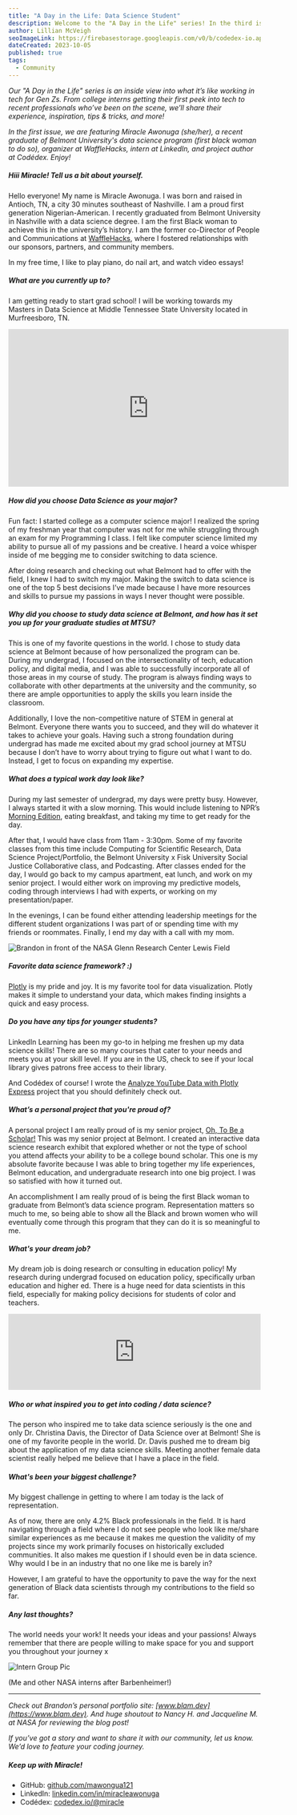```yaml
---
title: "A Day in the Life: Data Science Student"
description: Welcome to the "A Day in the Life" series! In the third issue, we are spotlighting Miracle Awonuga, a recent graduate of Belmont University in Nashville with a data science degree and the first black woman to achieve this in the university's history.
author: Lillian McVeigh
seoImageLink: https://firebasestorage.googleapis.com/v0/b/codedex-io.appspot.com/o/blogs%2Fa-day-in-the-life-data-science-student%2Fbanner.png?alt=media&token=474439a4-bf2f-4673-833f-5a2a71bcc9e8&_gl=1*ahfcgr*_ga*MzU3MDYxNjE0LjE2NjYxMTQ4MDM.*_ga_CW55HF8NVT*MTY5NjUzNDcyOS4yMDAuMS4xNjk2NTM0OTc3LjQwLjAuMA..
dateCreated: 2023-10-05
published: true
tags:
  - Community
---
```


_Our "A Day in the Life" series is an inside view into what it’s like working in tech for Gen Zs. From college interns getting their first peek into tech to recent professionals who’ve been on the scene, we’ll share their experience, inspiration, tips & tricks, and more!_

_In the first issue, we are featuring Miracle Awonuga (she/her), a recent graduate of Belmont University's data science program (first black woman to do so), organizer at WaffleHacks, intern at LinkedIn, and project author at Codédex. Enjoy!_

##### Hiii Miracle! Tell us a bit about yourself.

Hello everyone! My name is Miracle Awonuga. I was born and raised in Antioch, TN, a city 30 minutes southeast of Nashville. I am a proud first generation Nigerian-American. I recently graduated from Belmont University in Nashville with a data science degree. I am the first Black woman to achieve this in the university’s history. I am the former co-Director of People and Communications at [WaffleHacks](https://wafflehacks.org), where I fostered relationships with our sponsors, partners, and community members. 

In my free time, I like to play piano, do nail art, and watch video essays!

##### What are you currently up to? 

I am getting ready to start grad school! I will be working towards my Masters in Data Science at Middle Tennessee State University located in Murfreesboro, TN. 

<iframe width="560" height="315" src="https://www.youtube.com/embed/RgoX-bwu4g4?si=nYAbxBbAVly4PGpL" title="YouTube video player" frameBorder="0" allow="accelerometer; autoplay; clipboard-write; encrypted-media; gyroscope; picture-in-picture; web-share" allowFullScreen></iframe>

##### How did you choose Data Science as your major?

Fun fact: I started college as a computer science major! I realized the spring of my freshman year that computer was not for me while struggling through an exam for my Programming I class. I felt like computer science limited my ability to pursue all of my passions and be creative. I heard a voice whisper inside of me begging me to consider switching to data science. 

After doing research and checking out what Belmont had to offer with the field, I knew I had to switch my major. Making the switch to data science is one of the top 5 best decisions I’ve made because I have more resources and skills to pursue my passions in ways I never thought were possible.

##### Why did you choose to study data science at Belmont, and how has it set you up for your graduate studies at MTSU?

This is one of my favorite questions in the world. I chose to study data science at Belmont because of how personalized the program can be. During my undergrad, I focused on the intersectionality of tech, education policy, and digital media, and I was able to successfully incorporate all of those areas in my course of study. The program is always finding ways to collaborate with other departments at the university and the community, so there are ample opportunities to apply the skills you learn inside the classroom. 

Additionally, I love the non-competitive nature of STEM in general at Belmont. Everyone there wants you to succeed, and they will do whatever it takes to achieve your goals. Having such a strong foundation during undergrad has made me excited about my grad school journey at MTSU because I don’t have to worry about trying to figure out what I want to do. Instead, I get to focus on expanding my expertise.

##### What does a typical work day look like?

During my last semester of undergrad, my days were pretty busy. However, I always started it with a slow morning. This would include listening to NPR’s [Morning Edition](https://www.npr.org/programs/morning-edition), eating breakfast, and taking my time to get ready for the day. 

After that, I would have class from 11am - 3:30pm. Some of my favorite classes from this time include Computing for Scientific Research, Data Science Project/Portfolio, the Belmont University x Fisk University Social Justice Collaborative class, and Podcasting. After classes ended for the day, I would go back to my campus apartment, eat lunch, and work on my senior project. I would either work on improving my predictive models, coding through interviews I had with experts, or working on my presentation/paper. 

In the evenings, I can be found either attending leadership meetings for the different student organizations I was part of or spending time with my friends or roommates. Finally, I end my day with a call with my mom.

![Brandon in front of the NASA Glenn Research Center Lewis Field](https://i.imgur.com/HGAnwzk.png)

##### Favorite data science framework? :)

[Plotly](https://plotly.com) is my pride and joy. It is my favorite tool for data visualization. Plotly makes it simple to understand your data, which makes finding insights a quick and easy process.

##### Do you have any tips for younger students?

LinkedIn Learning has been my go-to in helping me freshen up my data science skills! There are so many courses that cater to your needs and meets you at your skill level. If you are in the US, check to see if your local library gives patrons free access to their library.

And Codédex of course! I wrote the [Analyze YouTube Data with Plotly Express](https://www.codedex.io/projects/visualize-youtube-data-with-plotl) project that you should definitely check out.

##### What’s a personal project that you're proud of?

A personal project I am really proud of is my senior project, [Oh, To Be a Scholar!](https://github.com/mawonuga121/ohtobeascholar) This was my senior project at Belmont. I created an interactive data science research exhibit that explored whether or not the type of school you attend affects your ability to be a college bound scholar. This one is my absolute favorite because I was able to bring together my life experiences, Belmont education, and undergraduate research into one big project. I was so satisfied with how it turned out. 

An accomplishment I am really proud of is being the first Black woman to graduate from Belmont’s data science program. Representation matters so much to me, so being able to show all the Black and brown women who will eventually come through this program that they can do it is so meaningful to me.

##### What's your dream job?

My dream job is doing research or consulting in education policy! My research during undergrad focused on education policy, specifically urban education and higher ed.  There is a huge need for data scientists in this field, especially for making policy decisions for students of color and teachers.  

<iframe style={{ borderRadius: "12px" }} src="https://open.spotify.com/embed/episode/44dCgxTrwyVRb9l0inyQv9?utm_source=generator&theme=0" width="100%" height="152" frameBorder="0" allowFullScreen allow="autoplay; clipboard-write; encrypted-media; fullscreen; picture-in-picture" loading="lazy"></iframe>

##### Who or what inspired you to get into coding / data science?

The person who inspired me to take data science seriously is the one and only Dr. Christina Davis, the Director of Data Science over at Belmont! She is one of my favorite people in the world. Dr. Davis pushed me to dream big about the application of my data science skills. Meeting another female data scientist really helped me believe that I have a place in the field.

##### What's been your biggest challenge?

My biggest challenge in getting to where I am today is the lack of representation. 

As of now, there are only 4.2% Black professionals in the field. It is hard navigating through a field where I do not see people who look like me/share similar experiences as me because it makes me question the validity of my projects since my work primarily focuses on historically excluded communities. It also makes me question if I should even be in data science. Why would I be in an industry that no one like me is barely in? 

However, I am grateful to have the opportunity to pave the way for the next generation of Black data scientists through my contributions to the field so far.

##### Any last thoughts?

The world needs your work! It needs your ideas and your passions! Always remember that there are people willing to make space for you and support you throughout your journey x

![Intern Group Pic](https://imgur.com/9gVkLA3.png)
<div style={{textAlign: "center"}}>(Me and other NASA interns after Barbenheimer!)</div>

---

_Check out Brandon’s personal portfolio site: ​​​​[www.blam.dev](https://www.blam.dev). And huge shoutout to Nancy H. and Jacqueline M. at NASA for reviewing the blog post!_

_If you’ve got a story and want to share it with our community, let us know. We’d love to feature your coding journey._

##### Keep up with Miracle!

- GitHub: [github.com/mawongua121](https://www.github.com/mawonuga121)
- LinkedIn: [linkedin.com/in/miracleawonuga](https://www.linkedin.com/in/miracleawonuga)
- Codédex: [codedex.io/@miracle](https://www.codedex.io/@miracle)
